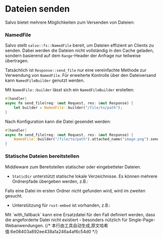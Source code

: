 # Dateien senden

Salvo bietet mehrere Möglichkeiten zum Versenden von Dateien:


### NamedFile

Salvo stellt `salvo::fs::NamedFile` bereit, um Dateien effizient an Clients zu senden. Dabei werden die Dateien nicht vollständig in den Cache geladen, sondern basierend auf dem `Range`-Header der Anfrage nur teilweise übertragen.

Tatsächlich ist `Response::send_file` nur eine vereinfachte Methode zur Verwendung von `NamedFile`. Für erweiterte Kontrolle über den Dateiversand kann `NamedFileBuilder` genutzt werden.

Mit `NamedFile::builder` lässt sich ein `NamedFileBuilder` erstellen:

```rust
#[handler]
async fn send_file(req: &mut Request, res: &mut Response) {
    let builder = NamedFile::builder("/file/to/path");
}
```

Nach Konfiguration kann die Datei gesendet werden:

```rust
#[handler]
async fn send_file(req: &mut Request, res: &mut Response) {
    NamedFile::builder("/file/to/path").attached_name("image.png").send(req.headers(), res).await;
}
```

### Statische Dateien bereitstellen

Middleware zum Bereitstellen statischer oder eingebetteter Dateien.

- `StaticDir` unterstützt statische lokale Verzeichnisse. Es können mehrere Ordnerpfade übergeben werden, z.B.:
<Tabs>
  <Tab label="main.rs">
        <StaticDirListCode />
  </Tab>
  <Tab label="Cargo.toml">
        <StaticDirListCargoCode />
  </Tab>
</Tabs>
  Falls eine Datei im ersten Ordner nicht gefunden wird, wird im zweiten gesucht.

- Unterstützung für `rust-embed` ist vorhanden, z.B.:
<Tabs>
  <Tab label="main.rs">
        <StaticEmbedFilesCode />
  </Tab>
  <Tab label="Cargo.toml">
        <StaticEmbedFilesCargoCode />
  </Tab>
</Tabs>
  Mit `with_fallback` kann eine Ersatzdatei für den Fall definiert werden, dass die angeforderte Datei nicht existiert - besonders nützlich für Single-Page-Webanwendungen.
{/* 本行由工具自动生成,原文哈希值:6e08403a892ee438a1a246a4af6c54d0 */}